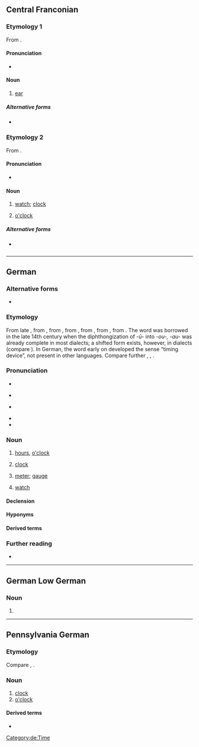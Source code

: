 ==Central Franconian==

===Etymology 1===
From {{inh|gmw-cfr|goh|ōra}}.

====Pronunciation====
* {{IPA|gmw-cfr|/uə̯/}}

====Noun====
{{head|gmw-cfr|noun|g=n|plural|Uhre|diminutive|Ührche}}

# {{lb|gmw-cfr|Ripuarian|northern|_|Moselle Franconian}} [[ear]]
#: {{ux|gmw-cfr|Wann de schlääch hürs, wäsch der de Föß, datt der Dreck us de '''Uhre''' nohrötsch.|Wash your feet if you can’t hear well, so that the dirt from your '''ears''' can slide down.}}

=====Alternative forms=====
* {{l|gmw-cfr|Ohr}} {{i|southern Moselle Franconian}}

===Etymology 2===
From {{der|gmw-cfr|dum|ūre}}.

====Pronunciation====
* {{IPA|gmw-cfr|/uə̯/}} {{i|in some dialects distinguished from etymology 1 by [[w:de:Rheinische Schärfung|tone]]}}

====Noun====
{{head|gmw-cfr|noun|g=f|plural|Uhre|diminutive|Ührche}}

# {{lb|gmw-cfr|Ripuarian}} [[watch]]; [[clock]]
# {{lb|gmw-cfr|Ripuarian}} [[o'clock]]

=====Alternative forms=====
* {{l|gmw-cfr|Ouher}} {{i|Moselle Franconian}}

----

==German==

===Alternative forms===
* {{l|de|h}} {{q|common abbreviation}}

===Etymology===
From late {{inh|de|gmh|ūre}}, from {{der|de|gml|ûre|t=hour}}, from {{der|de|dum|ure}}, from {{der|de|odt|*ūra}}, from {{der|de|la|hōra}}, from {{der|de|grc|ὥρα}}, from {{der|de|ine-pro|*yeh₁-||year, season}}. The word was borrowed in the late 14th century when the diphthongization of ''-ū-'' into ''-ou-, -au-'' was already complete in most dialects; a shifted form exists, however, in dialects (compare {{cog|lb|Auer}}). In German, the word early on developed the sense “timing device”, not present in other languages. Compare further {{cog|nl|uur}}, {{cog|en|hour}}, {{cog|fr|heure}}.

===Pronunciation===
* {{IPA|de|/uːr/|[ʔu(ː)ɐ̯]|}}
* {{a|Germany}} {{audio|de|De-Uhr.ogg}}
* {{a|Austria}} {{audio|de|De-at-Uhr.ogg}}
* {{homophones|de|ur-|Ur}}
* {{rhymes|de|uːɐ̯}}

===Noun===
{{de-noun|f||Uhren}}

# {{lb|de|invariable}} [[hour|hours]], [[o'clock]] {{gloss|indicates the time within a twelve- or twenty-four-hour period}}
#: {{ux|de|Es ist vier '''Uhr'''.|It is four '''o'clock'''.|inline=1}}
#: {{ux|de|Es ist vier '''Uhr''' zwölf.|It is twelve minutes past four.|inline=1}}
#: {{ux|de|Wieviel '''Uhr''' ist es?|What time is it?|inline=1}}
# [[clock]] {{gloss|instrument used to measure or keep track of time}}
#: {{ux|de|Meine '''Uhr''' geht nach.|My '''watch''' is running slow.}}
# {{lb|de|in compounds}} [[meter]]; [[gauge]] {{gloss|a kind of measuring device, typically for water and gas consumption}}
#: {{ux|de|Wasser'''uhr'''|inline=1|water meter}}
#: {{ux|de|Gas'''uhr'''|inline=1|gas meter}}
# [[watch]] {{gloss|worn, portable timepiece}}
#: {{syn|de|Armbanduhr}}

====Declension====
{{de-decl-noun-f|en}}

====Hyponyms====
{{der4|de|Analoguhr|Antik-Uhr|Armbanduhr|Atomuhr|Automatikuhr|Bahnhofsuhr|Benzinuhr|Blumenuhr|Countdown-Uhr|Damenuhr|Digitaluhr|Drehpendeluhr|Eieruhr|Funkuhr|Gasuhr|Herrenuhr|Kirchturmuhr|[[Kontrolluhr]], [[Stechuhr]], [[Stempeluhr]]|Kuckucksuhr|Laufuhr|Messuhr|Multifunktionsuhr|Normaluhr|Parkuhr|[[Pendeluhr]], [[Standuhr]]|Quarzuhr|Rubidiumuhr|rund um die Uhr|Sanduhr|Sonnenuhr|Stromuhr|Schachuhr|Schuluhr|Spieluhr|Sportuhr|Stoppuhr|Stundenglas|Stutzuhr|Tankuhr|Taschenuhr|Taucheruhr|Turmuhr|Wanduhr|Wasseruhr}}

====Derived terms====
{{der4|de|rund um die Uhr|Uhrenfeder|Uhrglasnagel|Uhrmacher|Uhrwerk|Uhrzeit}}

===Further reading===
* {{R:Duden}}

[[Category:de:Time]]
{{C|de|Jewelry}}
----

==German Low German==

===Noun===
{{nds-de-noun|g=n}}

# {{alternative spelling of|nds-de|Ur}}

----

==Pennsylvania German==

===Etymology===
Compare {{cog|de|Uhr}}, {{cog|nl|uur}}.

===Noun===
{{head|pdc|noun|g=f|plural|Uhre}}

# [[clock]]
# [[o'clock]]

====Derived terms====
* {{l|pdc|Hausuhr}}